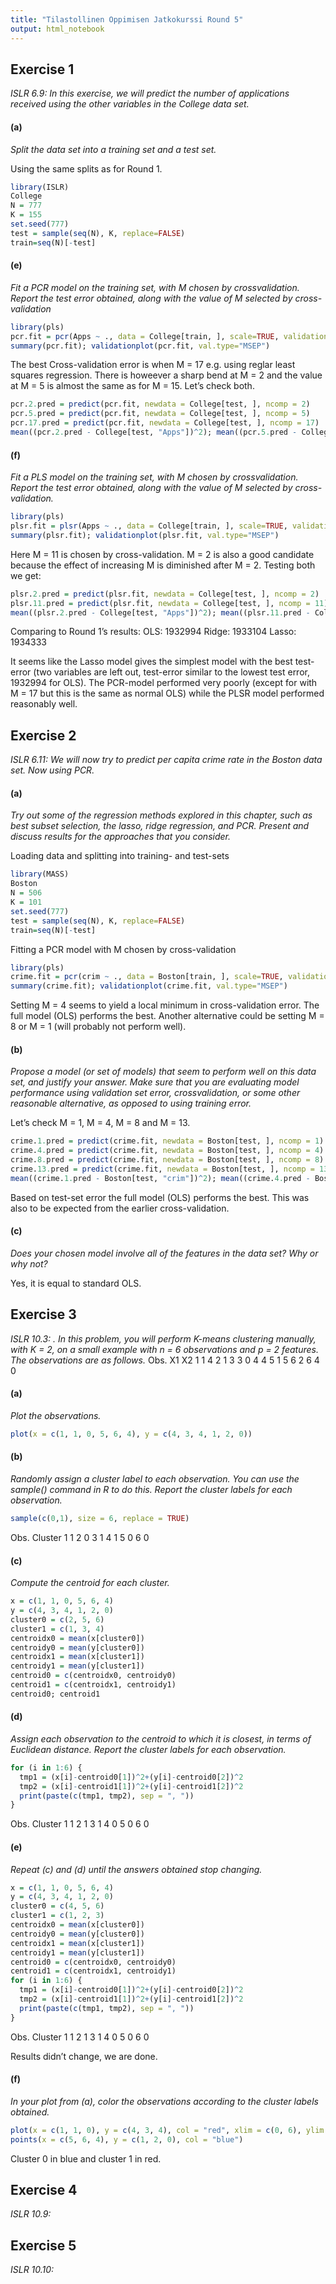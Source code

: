 ```yaml
---
title: "Tilastollinen Oppimisen Jatkokurssi Round 5"
output: html_notebook
---
```


## Exercise 1
*ISLR 6.9: In this exercise, we will predict the number of applications received using the other variables in the College data set.*

#### (a)
*Split the data set into a training set and a test set.*

Using the same splits as for Round 1.
```r
library(ISLR)
College
N = 777
K = 155 
set.seed(777)
test = sample(seq(N), K, replace=FALSE)
train=seq(N)[-test]
```

#### (e)
*Fit a PCR model on the training set, with M chosen by crossvalidation. Report the test error obtained, along with the value of M selected by cross-validation*

```r
library(pls)
pcr.fit = pcr(Apps ~ ., data = College[train, ], scale=TRUE, validation="CV")
summary(pcr.fit); validationplot(pcr.fit, val.type="MSEP")
```

The best Cross-validation error is when M = 17 e.g. using reglar least squares regression. There is howeever a sharp bend at M = 2 and the value at M = 5 is almost the same as for M = 15. Let's check both.

```r
pcr.2.pred = predict(pcr.fit, newdata = College[test, ], ncomp = 2)
pcr.5.pred = predict(pcr.fit, newdata = College[test, ], ncomp = 5)
pcr.17.pred = predict(pcr.fit, newdata = College[test, ], ncomp = 17)
mean((pcr.2.pred - College[test, "Apps"])^2); mean((pcr.5.pred - College[test, "Apps"])^2); mean((pcr.17.pred - College[test, "Apps"])^2)
```

#### (f)
*Fit a PLS model on the training set, with M chosen by crossvalidation. Report the test error obtained, along with the value of M selected by cross-validation.*

```r
library(pls)
plsr.fit = plsr(Apps ~ ., data = College[train, ], scale=TRUE, validation="CV")
summary(plsr.fit); validationplot(plsr.fit, val.type="MSEP")
```

Here M = 11 is chosen by cross-validation. M = 2 is also a good candidate because the effect of increasing M is diminished after M = 2. Testing both we get:
```r
plsr.2.pred = predict(plsr.fit, newdata = College[test, ], ncomp = 2)
plsr.11.pred = predict(plsr.fit, newdata = College[test, ], ncomp = 11)
mean((plsr.2.pred - College[test, "Apps"])^2); mean((plsr.11.pred - College[test, "Apps"])^2)
```

Comparing to Round 1's results:
OLS: 1932994
Ridge: 1933104
Lasso: 1934333

It seems like the Lasso model gives the simplest model with the best test-error (two variables are left out, test-error similar to the lowest test error, 1932994 for OLS). The PCR-model performed very poorly (except for with M = 17 but this is the same as normal OLS) while the PLSR model performed reasonably well.

## Exercise 2
*ISLR 6.11: We will now try to predict per capita crime rate in the Boston data set. Now using PCR.*

#### (a)
*Try out some of the regression methods explored in this chapter, such as best subset selection, the lasso, ridge regression, and PCR. Present and discuss results for the approaches that you consider.*

Loading data and splitting into training- and test-sets
```r
library(MASS)
Boston
N = 506
K = 101
set.seed(777)
test = sample(seq(N), K, replace=FALSE)
train=seq(N)[-test]
```

Fitting a PCR model with M chosen by cross-validation
```r
library(pls)
crime.fit = pcr(crim ~ ., data = Boston[train, ], scale=TRUE, validation="CV")
summary(crime.fit); validationplot(crime.fit, val.type="MSEP")
```
Setting M = 4 seems to yield a local minimum in cross-validation error. The full model (OLS) performs the best. Another alternative could be setting M = 8 or M = 1 (will probably not perform well).

#### (b)
*Propose a model (or set of models) that seem to perform well on this data set, and justify your answer. Make sure that you are evaluating model performance using validation set error, crossvalidation, or some other reasonable alternative, as opposed to using training error.*

Let's check M = 1, M = 4, M = 8 and M = 13.
```r
crime.1.pred = predict(crime.fit, newdata = Boston[test, ], ncomp = 1)
crime.4.pred = predict(crime.fit, newdata = Boston[test, ], ncomp = 4)
crime.8.pred = predict(crime.fit, newdata = Boston[test, ], ncomp = 8)
crime.13.pred = predict(crime.fit, newdata = Boston[test, ], ncomp = 13)
mean((crime.1.pred - Boston[test, "crim"])^2); mean((crime.4.pred - Boston[test, "crim"])^2); mean((crime.8.pred - Boston[test, "crim"])^2); mean((crime.13.pred - Boston[test, "crim"])^2);
```
Based on test-set error the full model (OLS) performs the best. This was also to be expected from the earlier cross-validation.

#### (c)
*Does your chosen model involve all of the features in the data set? Why or why not?*

Yes, it is equal to standard OLS.

## Exercise 3
*ISLR 10.3: . In this problem, you will perform K-means clustering manually, with K = 2, on a small example with n = 6 observations and p = 2 features. The observations are as follows.*
Obs.  X1  X2
1     1   4
2     1   3
3     0   4
4     5   1
5     6   2
6     4   0

#### (a)
*Plot the observations.*

```r
plot(x = c(1, 1, 0, 5, 6, 4), y = c(4, 3, 4, 1, 2, 0))
```

#### (b)
*Randomly assign a cluster label to each observation. You can use the sample() command in R to do this. Report the cluster labels for each observation.*

```r
sample(c(0,1), size = 6, replace = TRUE)
```
Obs.  Cluster
1     1
2     0
3     1
4     1
5     0
6     0

#### (c)
*Compute the centroid for each cluster.*

```r
x = c(1, 1, 0, 5, 6, 4)
y = c(4, 3, 4, 1, 2, 0)
cluster0 = c(2, 5, 6)
cluster1 = c(1, 3, 4)
centroidx0 = mean(x[cluster0])
centroidy0 = mean(y[cluster0])
centroidx1 = mean(x[cluster1])
centroidy1 = mean(y[cluster1])
centroid0 = c(centroidx0, centroidy0)
centroid1 = c(centroidx1, centroidy1)
centroid0; centroid1
```

#### (d)
*Assign each observation to the centroid to which it is closest, in terms of Euclidean distance. Report the cluster labels for each observation.*

```r
for (i in 1:6) {
  tmp1 = (x[i]-centroid0[1])^2+(y[i]-centroid0[2])^2
  tmp2 = (x[i]-centroid1[1])^2+(y[i]-centroid1[2])^2
  print(paste(c(tmp1, tmp2), sep = ", "))
}
```
Obs.  Cluster
1     1
2     1
3     1
4     0
5     0
6     0

#### (e)
*Repeat (c) and (d) until the answers obtained stop changing.*

```r
x = c(1, 1, 0, 5, 6, 4)
y = c(4, 3, 4, 1, 2, 0)
cluster0 = c(4, 5, 6)
cluster1 = c(1, 2, 3)
centroidx0 = mean(x[cluster0])
centroidy0 = mean(y[cluster0])
centroidx1 = mean(x[cluster1])
centroidy1 = mean(y[cluster1])
centroid0 = c(centroidx0, centroidy0)
centroid1 = c(centroidx1, centroidy1)
for (i in 1:6) {
  tmp1 = (x[i]-centroid0[1])^2+(y[i]-centroid0[2])^2
  tmp2 = (x[i]-centroid1[1])^2+(y[i]-centroid1[2])^2
  print(paste(c(tmp1, tmp2), sep = ", "))
}
```
Obs.  Cluster
1     1
2     1
3     1
4     0
5     0
6     0

Results didn't change, we are done.

#### (f)
*In your plot from (a), color the observations according to the cluster labels obtained.*

```r
plot(x = c(1, 1, 0), y = c(4, 3, 4), col = "red", xlim = c(0, 6), ylim = c(0, 4))
points(x = c(5, 6, 4), y = c(1, 2, 0), col = "blue")
```
Cluster 0 in blue and cluster 1 in red.

## Exercise 4
*ISLR 10.9: *

## Exercise 5
*ISLR 10.10: *